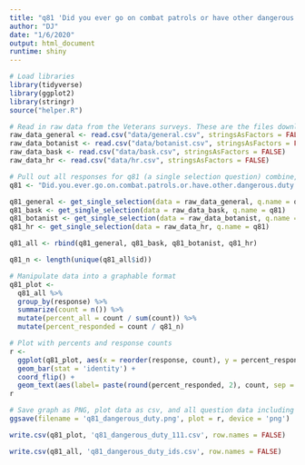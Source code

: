 ```yaml
---
title: "q81 'Did you ever go on combat patrols or have other dangerous duty?' National Veterans"
author: "DJ"
date: "1/6/2020"
output: html_document
runtime: shiny
---
```


```r
# Load libraries
library(tidyverse)
library(ggplot2)
library(stringr)
source("helper.R")
```

```r
# Read in raw data from the Veterans surveys. These are the files downloaded from survey monkey saved as a .csv
raw_data_general <- read.csv("data/general.csv", stringsAsFactors = FALSE)
raw_data_botanist <- read.csv("data/botanist.csv", stringsAsFactors = FALSE)
raw_data_bask <- read.csv("data/bask.csv", stringsAsFactors = FALSE)
raw_data_hr <- read.csv("data/hr.csv", stringsAsFactors = FALSE)
```

```r
# Pull out all responses for q81 (a single selection question) combine, then determine 'question n'
q81 <- "Did.you.ever.go.on.combat.patrols.or.have.other.dangerous.duty."

q81_general <- get_single_selection(data = raw_data_general, q.name = q81)
q81_bask <- get_single_selection(data = raw_data_bask, q.name = q81)
q81_botanist <- get_single_selection(data = raw_data_botanist, q.name = q81)
q81_hr <- get_single_selection(data = raw_data_hr, q.name = q81)

q81_all <- rbind(q81_general, q81_bask, q81_botanist, q81_hr)

q81_n <- length(unique(q81_all$id))
```

```r
# Manipulate data into a graphable format
q81_plot <- 
  q81_all %>%
  group_by(response) %>%
  summarize(count = n()) %>%
  mutate(percent_all = count / sum(count)) %>%
  mutate(percent_responded = count / q81_n)
```

```r
# Plot with percents and response counts
r <- 
  ggplot(q81_plot, aes(x = reorder(response, count), y = percent_responded)) +
  geom_bar(stat = 'identity') +
  coord_flip() +
  geom_text(aes(label= paste(round(percent_responded, 2), count, sep = "***")))
r
```

```r
# Save graph as PNG, plot data as csv, and all question data including response IDs as csv (save question n and N at end of plot file as "_x.x")
ggsave(filename = 'q81_dangerous_duty.png', plot = r, device = 'png')

write.csv(q81_plot, 'q81_dangerous_duty_111.csv', row.names = FALSE)

write.csv(q81_all, 'q81_dangerous_duty_ids.csv', row.names = FALSE)
```
